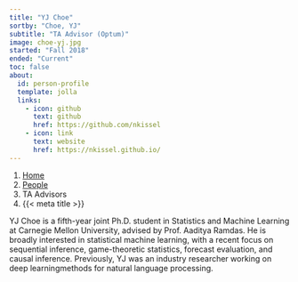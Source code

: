 ```yaml
---
title: "YJ Choe"
sortby: "Choe, YJ"
subtitle: "TA Advisor (Optum)"
image: choe-yj.jpg
started: "Fall 2018"
ended: "Current"
toc: false
about:
  id: person-profile
  template: jolla
  links:
    - icon: github
      text: github
      href: https://github.com/nkissel
    - icon: link
      text: website
      href: https://nkissel.github.io/
---
```


```{=html}
<nav aria-label="breadcrumb">
  <ol class="breadcrumb">
    <li class="breadcrumb-item"><a href="../../index.html">Home</a></li>
    <li class="breadcrumb-item"><a href="../../people.html">People</a></li>
    <li class="breadcrumb-item active">TA Advisors</li>
    <li class="breadcrumb-item active" aria-current="page">{{< meta title >}}</li>
  </ol>
</nav>
```

:::{#person-profile}
:::

YJ Choe is a fifth-year joint Ph.D. student in Statistics and Machine Learning
at Carnegie Mellon University, advised by Prof. Aaditya Ramdas. He is broadly
interested in statistical machine learning, with a recent focus on sequential
inference, game-theoretic statistics, forecast evaluation, and causal inference.
Previously, YJ was an industry researcher working on deep learningmethods for
natural language processing.
